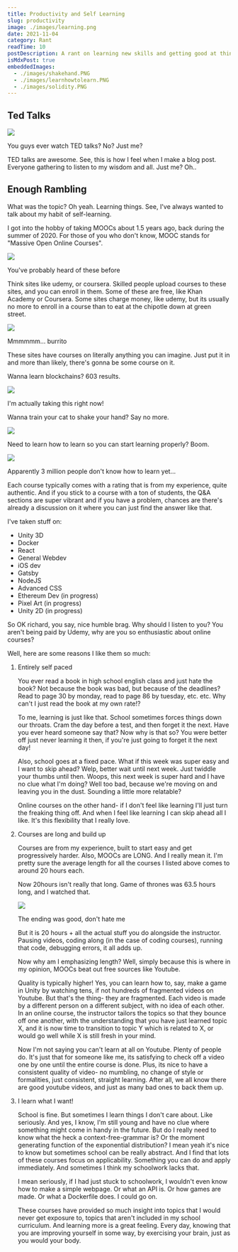 ```yaml
---
title: Productivity and Self Learning
slug: productivity
image: ./images/learning.png
date: 2021-11-04
category: Rant
readTime: 10
postDescription: A rant on learning new skills and getting good at things!
isMdxPost: true
embeddedImages:
  - ./images/shakehand.PNG
  - ./images/learnhowtolearn.PNG
  - ./images/solidity.PNG
---
```


<section className="mdx-page">

<div className="post-content">

# Ted Talks

<div className="captioned-image">
  <img
    src="https://media.gq.com/photos/558d84e8f99a90d6050556b5/64:25/w_2048,h_800,c_limit/ted-talks-hero-01.jpg"
    className="inline-img"
  />
</div>

You guys ever watch TED talks? No? Just me?

TED talks are awesome. See, this is how I feel when I make a blog post. Everyone gathering to listen to my wisdom and all. Just me? Oh..

# Enough Rambling

What was the topic? Oh yeah. Learning things. See, I've always wanted to talk about my habit of self-learning.

I got into the hobby of taking MOOCs about 1.5 years ago, back during the summer of 2020.
For those of you who don't know, MOOC stands for "Massive Open Online Courses".

<div className="captioned-image">
  <img
    src="https://london.ac.uk/sites/default/files/styles/promo_mobile/public/2018-11/sblog_arnold_mooc_0.png?itok=EISQySRY"
    className="inline-img"
  />
  <p>You've probably heard of these before</p>
</div>

Think sites like udemy, or coursera. Skilled people upload courses to these sites, and you can enroll
in them. Some of these are free, like Khan Academy or Coursera.
Some sites charge money, like udemy, but its usually no more to enroll in a course than to eat
at the chipotle down at green street.

<div className="captioned-image">
  <img
    src="https://b.zmtcdn.com/data/pictures/0/17317260/dd98968df32e16893a481cceeb40cbf6.jpg?fit=around|771.75:416.25&crop=771.75:416.25;*,*"
    className="inline-img"
  />
  <p>Mmmmmm... burrito</p>
</div>

These sites have courses on literally anything you can imagine. Just put it in and more than likely,
there's gonna be some course on it.

Wanna learn blockchains? 603 results.

<div className="captioned-image">
  <img src="https://i.ibb.co/zxSKM98/solidity.png" className="inline-img" />
  <p>I'm actually taking this right now!</p>
</div>

Wanna train your cat to shake your hand? Say no more.

  <div className="captioned-image">
<img src="https://i.ibb.co/WKY694M/shakehand.png" className="inline-img" />

  </div>

Need to learn how to learn so you can start learning properly? Boom.

<div className="captioned-image">
  <img
    src="https://i.ibb.co/tzsL0L1/learnhowtolearn.png"
    className="inline-img"
  />
  <p>Apparently 3 million people don't know how to learn yet...</p>
</div>

Each course typically comes with a rating that is from my experience, quite authentic. And
if you stick to a course with a ton of students, the Q&A sections are super vibrant and if you have
a problem, chances are there's already a discussion on it where you can just find the answer like that.

I've taken stuff on:

- Unity 3D
- Docker
- React
- General Webdev
- iOS dev
- Gatsby
- NodeJS
- Advanced CSS
- Ethereum Dev (in progress)
- Pixel Art (in progress)
- Unity 2D (in progress)

So OK richard, you say, nice humble brag. Why should I listen to you? You aren't being paid by Udemy, why
are you so enthusiastic about online courses?

Well, here are some reasons I like them so much:

1. Entirely self paced

   You ever read a book in high school english class and just hate the book? Not because the book was bad,
   but because of the deadlines? Read to page 30 by monday, read to page 86 by tuesday, etc. etc.
   Why can't I just read the book at my own rate!?

   To me, learning is just like that. School sometimes forces things down our throats. Cram the day before
   a test, and then forget it the next. Have you ever heard someone say that? Now why is that so? You were better
   off just never learning it then, if you're just going to forget it the next day!

   Also, school goes at a fixed pace. What if this week was super easy and I want to skip ahead? Welp, better
   wait until next week. Just twiddle your thumbs until then. Woops, this next week is super hard
   and I have no clue what I'm doing? Well too bad, because we're moving on and leaving you in the dust.
   Sounding a little more relatable?

   Online courses on the other hand- if I don't feel like learning I'll just turn the freaking thing off.
   And when I feel like learning I can skip ahead all I like. It's this flexibility that I really love.

2. Courses are long and build up

   Courses are from my experience, built to start easy and get progressively harder. Also, MOOCs are LONG.
   And I really mean it. I'm pretty sure the average length for all the courses I listed above comes to around 20 hours each.

   Now 20hours isn't really that long. Game of thrones was 63.5 hours long, and I watched that.

   <div className="captioned-image">
     <img
       src="https://m.media-amazon.com/images/M/MV5BZjkwZjkzYjYtNjdhYS00ZDZjLThhMmQtZGEwOTg3ODMwMTQ1XkEyXkFqcGdeQXVyMTkxNjUyNQ@@._V1_.jpg"
       className="inline-img"
     />
     <p>The ending was good, don't hate me </p>
   </div>

   But it is 20 hours + all the actual stuff you do alongside the instructor. Pausing videos, coding along (in the case of coding courses),
   running that code, debugging errors, it all adds up.

   Now why am I emphasizing length? Well, simply because this is where in my opinion, MOOCs beat out free sources like Youtube.

   Quality is typically higher! Yes, you can learn how to, say, make a game in Unity by watching tens, if not hundreds of fragmented videos on
   Youtube. But that's the thing- they are fragmented. Each video is made by a different person on a different subject,
   with no idea of each other. In an online course, the instructor tailors the topics so that they bounce off one another,
   with the understanding that you have just learned topic X, and it is now time to transition to topic Y which is related to X, or would go
   well while X is still fresh in your mind.

   Now I'm not saying you can't learn at all on Youtube. Plenty of people do. It's just that for someone like me,
   its satisfying to check off a video one by one until the entire course is done. Plus, its nice to have a consistent
   quality of video- no mumbling, no change of style or formalities, just consistent, straight learning. After all,
   we all know there are good youtube videos, and just as many bad ones to back them up.

3. I learn what I want!

   School is fine. But sometimes I learn things I don't care about. Like seriously. And yes, I know, I'm still
   young and have no clue where something might come in handy in the future. But do I really need to know what the
   heck a context-free-grammar is? Or the moment generating function of the exponential distribution? I mean yeah
   it's nice to know but sometimes school can be really abstract. And I find that lots of these courses focus on applicability.
   Something you can do and apply immediately. And sometimes I think my schoolwork lacks that.

   I mean seriously, if I had just stuck to schoolwork, I wouldn't even know how to make a simple webpage.
   Or what an API is. Or how games are made. Or what a Dockerfile does. I could go on.

   These courses have provided so much insight into topics that I would never get exposure to, topics
   that aren't included in my school curriculum. And learning more is a great feeling. Every day, knowing
   that you are improving yourself in some way, by exercising your brain, just as you would your body.

</div>

</section>
